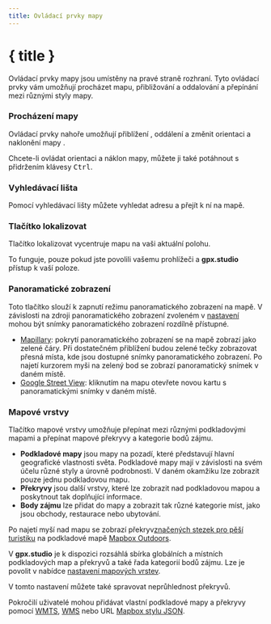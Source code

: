 ```yaml
---
title: Ovládací prvky mapy
---
```


<script>
</script>

# { title }

Ovládací prvky mapy jsou umístěny na pravé straně rozhraní.
Tyto ovládací prvky vám umožňují procházet mapu, přibližování a oddalování a přepínání mezi různými styly mapy.

### <Diff size="16" class="inline-block" style="margin-bottom: 2px" /> Procházení mapy

Ovládací prvky nahoře umožňují přiblížení <Plus size="16" class="inline-block" style="margin-bottom: 2px" />, oddálení <Minus size="16" class="inline-block" style="margin-bottom: 2px" /> a změnit orientaci a naklonění mapy <Compass size="16" class="inline-block" style="margin-bottom: 2px" />.

<DocsNote>

Chcete-li ovládat orientaci a náklon mapy, můžete ji také potáhnout s přidržením klávesy <kbd>Ctrl</kbd>.

</DocsNote>

### <Search size="16" class="inline-block" style="margin-bottom: 2px" /> Vyhledávací lišta

Pomocí vyhledávací lišty můžete vyhledat adresu a přejít k ní na mapě.

### <LocateFixed size="16" class="inline-block" style="margin-bottom: 2px" /> Tlačítko lokalizovat

Tlačítko lokalizovat vycentruje mapu na vaši aktuální polohu.

<DocsNote>

To funguje, pouze pokud jste povolili vašemu prohlížeči a <b>gpx.studio</b> přístup k vaší poloze.

</DocsNote>

### <PersonStanding size="16" class="inline-block" style="margin-bottom: 2px" /> Panoramatické zobrazení

Toto tlačítko slouží k zapnutí režimu panoramatického zobrazení na mapě.
V závislosti na zdroji panoramatického zobrazení zvoleném v [nastavení](./menu/settings) mohou být snímky panoramatického zobrazení rozdílně přístupné.

- <a href="https://www.mapillary.com/" target="_blank">Mapillary</a>: pokrytí panoramatického zobrazení se na mapě zobrazí jako zelené čáry. Při dostatečném přiblížení budou zelené tečky zobrazovat přesná místa, kde jsou dostupné snímky panoramatického zobrazení. Po najetí kurzorem myši na zelený bod se zobrazí panoramatický snímek v daném místě.
- <a href="https://www.google.com/streetview/" target="_blank">Google Street View</a>: kliknutím na mapu otevřete novou kartu s panoramatickými snímky v daném místě.

### <Layers size="16" class="inline-block" style="margin-bottom: 2px" /> Mapové vrstvy

Tlačítko mapové vrstvy umožňuje přepínat mezi různými podkladovými mapami a přepínat mapové překryvy a kategorie bodů zájmu.

- **Podkladové mapy** jsou mapy na pozadí, které představují hlavní geografické vlastnosti světa.
  Podkladové mapy mají v závislosti na svém účelu různé styly a úrovně podrobnosti.
  V daném okamžiku lze zobrazit pouze jednu podkladovou mapu.
- **Překryvy** jsou další vrstvy, které lze zobrazit nad podkladovou mapou a poskytnout tak doplňující informace.
- **Body zájmu** lze přidat do mapy a zobrazit tak různé kategorie míst, jako jsou obchody, restaurace nebo ubytování.

<div class="flex flex-col items-center">
    <DocsLayers />
    <span class="text-sm text-center mt-2">
        Po najetí myší nad mapu se zobrazí překryv<a href="https://hiking.waymarkedtrails.org" target="_blank">značených stezek pro pěší turistiku</a> na podkladové mapě <a href="https://www.mapbox.com/maps/outdoors" target="_blank">Mapbox Outdoors</a>.
    </span>
</div>

V **gpx.studio** je k dispozici rozsáhlá sbírka globálních a místních podkladových map a překryvů a také řada kategorií bodů zájmu.
Lze je povolit v nabídce [nastavení mapových vrstev](./menu/settings).

V tomto nastavení můžete také spravovat neprůhlednost překryvů.

Pokročilí uživatelé mohou přidávat vlastní podkladové mapy a překryvy pomocí <a href="https://en.wikipedia.org/wiki/Web_Map_Tile_Service" target="_blank">WMTS</a>, <a href="https://en.wikipedia.org/wiki/Web_Map_Service" target="_blank">WMS</a> nebo URL <a href="https://docs.mapbox.com/help/glossary/style/" target="_blank">Mapbox stylu JSON</a>.

